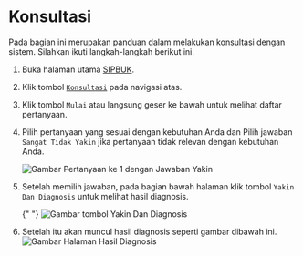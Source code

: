 
# Konsultasi

Pada bagian ini merupakan panduan dalam melakukan konsultasi dengan sistem. Silahkan ikuti langkah-langkah berikut ini.

1. Buka halaman utama [SIPBUK](/).
2. Klik tombol [`Konsultasi`](/consult) pada navigasi atas.
3. Klik tombol `Mulai` atau langsung geser ke bawah untuk melihat daftar pertanyaan.
4. Pilih pertanyaan yang sesuai dengan kebutuhan Anda dan Pilih jawaban `Sangat Tidak Yakin` jika pertanyaan tidak relevan dengan kebutuhan Anda.

   <Image
     className="shadow-lg rounded-lg mt-4 border border-gray-200"
     src={consultAnswerQuestionImg}
     width={1080}
     height={720}
     alt="Gambar Pertanyaan ke 1 dengan Jawaban Yakin"
     priority
   />

5. Setelah memilih jawaban, pada bagian bawah halaman klik tombol `Yakin Dan
Diagnosis` untuk melihat hasil diagnosis.

   {" "}
   <Image
     className="shadow-lg rounded-lg mt-4 border border-gray-200"
     src={consultAnswerQuestionSubmitImg}
     width={1080}
     height={720}
     alt="Gambar tombol Yakin Dan Diagnosis"
     priority
   />

6. Setelah itu akan muncul hasil diagnosis seperti gambar dibawah ini.
   <Image
     className="shadow-lg rounded-lg mt-4 border border-gray-200"
     src={consultResultImg}
     width={1080}
     height={720}
     alt="Gambar  Halaman Hasil Diagnosis"
     priority
   />
